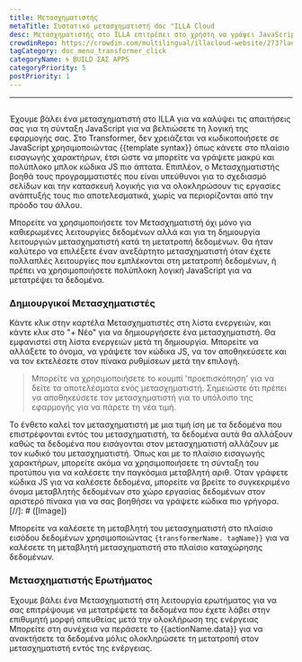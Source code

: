 ```yaml
---
title: Μετασχηματιστής
metaTitle: Συστατικό μετασχηματιστή doc "ILLA Cloud
desc: Μετασχηματιστής στο ILLA επιτρέπει στο χρήστη να γράψει JavaScript για να βελτιώσει τη λογική της εφαρμογής
crowdinRepo: https://crowdin.com/multilingual/illacloud-website/273?languages=el&filter=basic&value=0
tagCategory: doc_menu_transformer_click
categoryName: 🌀 BUILD ΣΑΣ APPS
categoryPriority: 5
postPriority: 1
---
```


* * *

## <h2 hidden>Μετασχηματιστής</h2>

Έχουμε βάλει ένα μετασχηματιστή στο ILLA για να καλύψει τις απαιτήσεις σας για τη σύνταξη JavaScript για να βελτιώσετε τη λογική της εφαρμογής σας. Στο Transformer, δεν χρειάζεται να κωδικοποιήσετε σε JavaScript χρησιμοποιώντας {{template syntax}} όπως κάνετε στο πλαίσιο εισαγωγής χαρακτήρων, έτσι ώστε να μπορείτε να γράψετε μακρύ και πολύπλοκο μπλοκ κώδικα JS πιο άπτατα. Επιπλέον, ο Μετασχηματιστής βοηθά τους προγραμματιστές που είναι υπεύθυνοι για το σχεδιασμό σελίδων και την κατασκευή λογικής για να ολοκληρώσουν τις εργασίες ανάπτυξής τους πιο αποτελεσματικά, χωρίς να περιορίζονται από την πρόοδο του άλλου.

Μπορείτε να χρησιμοποιήσετε τον Μετασχηματιστή όχι μόνο για καθιερωμένες λειτουργίες δεδομένων αλλά και για τη δημιουργία λειτουργιών μετασχηματιστή κατά τη μετατροπή δεδομένων. Θα ήταν καλύτερο να επιλέξετε έναν ανεξάρτητο μετασχηματιστή όταν έχετε πολλαπλές λειτουργίες που εμπλέκονται στη μετατροπή δεδομένων, ή πρέπει να χρησιμοποιήσετε πολύπλοκη λογική JavaScript για να μετατρέψει τα δεδομένα.

### Δημιουργικοί Μετασχηματιστές

Κάντε κλικ στην καρτέλα Μετασχηματιστές στη λίστα ενεργειών, και κάντε κλικ στο "+ Νέο" για να δημιουργήσετε ένα μετασχηματιστή. Θα εμφανιστεί στη λίστα ενεργειών μετά τη δημιουργία. Μπορείτε να αλλάξετε το όνομα, να γράψετε τον κώδικα JS, να τον αποθηκεύσετε και να τον εκτελέσετε στον πίνακα ρυθμίσεων μετά την επιλογή.

> Μπορείτε να χρησιμοποιήσετε το κουμπί 'προεπισκόπηση' για να δείτε τα αποτελέσματα ενός μετασχηματιστή. Σημειώστε ότι πρέπει να αποθηκεύσετε τον μετασχηματιστή για το υπόλοιπο της εφαρμογής για να πάρετε τη νέα τιμή.

Το ένθετο καλεί τον μετασχηματιστή με μια τιμή ίση με τα δεδομένα που επιστρέφονται εντός του μετασχηματιστή, τα δεδομένα αυτά θα αλλάξουν καθώς τα δεδομένα που εισάγονται στον μετασχηματιστή αλλάζουν με τον κωδικό του μετασχηματιστή. Όπως και με το πλαίσιο εισαγωγής χαρακτήρων, μπορείτε ακόμα να χρησιμοποιήσετε τη σύνταξη του προτύπου για να καλέσετε την παγκόσμια μεταβλητή αριθ. Όταν γράφετε κώδικα JS για να καλέσετε δεδομένα, μπορείτε να βρείτε το συγκεκριμένο όνομα μεταβλητής δεδομένων στο χώρο εργασίας δεδομένων στον αριστερό πίνακα για να σας βοηθήσει να γράψετε κώδικα πιο γρήγορα.
[//]\: # ([Image])

Μπορείτε να καλέσετε τη μεταβλητή του μετασχηματιστή στο πλαίσιο εισόδου δεδομένων χρησιμοποιώντας `{transformerName. tagName}}` για να καλέσετε τη μεταβλητή μετασχηματιστή στο πλαίσιο καταχώρησης δεδομένων.

### Μετασχηματιστής Ερωτήματος

Έχουμε βάλει ένα Μετασχηματιστή στη λειτουργία ερωτήματος για να σας επιτρέψουμε να μετατρέψετε τα δεδομένα που έχετε λάβει στην επιθυμητή μορφή απευθείας μετά την ολοκλήρωση της ενέργειας Μπορείτε στη συνέχεια να περάσετε το {{actionName.data}} για να ανακτήσετε τα δεδομένα μόλις ολοκληρώσετε τη μετατροπή στον μετασχηματιστή εντός της ενέργειας.
